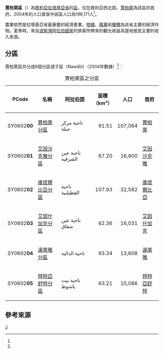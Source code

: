 {{Infobox settlement
|name = 賈柏萊區
|native_name = {{rtl-lang|ar|منطقة جبلة}}
|settlement_type = [[拉塔基亞省|拉塔基亞省]]行政區
|image_skyline = 
|image_map = Jableh District.svg
|mapsize = 150px
|map_caption = 賈柏萊區在拉塔基亞省的位置（黃色區塊處）
|type = 敘利亞行政區
|subdivision_type = 國家
|subdivision_name = {{flag|Syria}}
|subdivision_type1 = 省
|subdivision_name1 = [[拉塔基亞省|拉塔基亞省]]
|established_title = 
|established_date = 
|parts_type = 分區
|parts_style = para
|p1 = 6個分區
|seat = [[賈柏萊|賈柏萊]]
|area_total_km2 = 485.54
|population = 196,171
|population_as_of = 2004
|population_density_km2 = 404.03
|population_footnotes =<ref name=census2004>{{cite web |title=General Census of Population and Housing 2004 |url=http://www.cbssyr.sy/General%20census/census%202004/pop-man.pdf |publisher=Central Bureau of Statistics |language=ar |accessdate=2015-12-25 |deadurl=yes |archiveurl=https://web.archive.org/web/20151208115353/http://www.cbssyr.sy/General%20census/census%202004/pop-man.pdf |archivedate=2015-12-08 }}也可參閱英語版的資料：{{cite web |title=2004 Census Data |url=https://www.humanitarianresponse.info/en/operations/syria/dataset/syrian-arab-republic-other |publisher=UN OCHA |accessdate=2015-12-25 |archive-date=2016-12-21 |archive-url=https://web.archive.org/web/20161221063709/https://www.humanitarianresponse.info/en/operations/syria/dataset/syrian-arab-republic-other |dead-url=no }}</ref>
|coordinates_display = inline,title
|coordinates_region = SY
|latNS = N
|latd = 35
|latm = 21
|lats = 00
|longEW = E
|longd = 35
|longm = 55
|longs = 00
|elevation_ft = 
|elevation_m = 
|geocode = SY0602
|website =
}}

'''賈柏萊區'''（{{lang-ar|منطقة جبلة}}）為[[敘利亞|敘利亞]][[拉塔基亞省|拉塔基亞省]]的[[区_(叙利亚)|區]]，位在敘利亞西北部。[[賈柏萊|賈柏萊]]為該區的首府。2004年的人口普查中該區人口為196,171人<ref name=census2004 />。

農業依然是拉塔基亞省最重要的經濟產業，[[柑橘|柑橘]]、[[蘋果|蘋果]]和[[橄欖_(木樨科)|橄欖]]為該省主要的經濟作物。夏季時，來自[[波斯灣阿拉伯國家|波斯灣阿拉伯國家]]的旅客所帶來的觀光收益為當地居民主要的收入來源。

==分區==
賈柏萊區共分成6個分區或子區（Nawāḥī）（2004年數據）<ref name=census2004 />：

{| class="wikitable sortable"
|- 
|+ 賈柏萊區之分區
! PCode || 名稱 || 阿拉伯語 || 面積<br>（km²） || 人口 || 首府 
|-
| SY0602'''00'''
| [[賈柏萊分區|賈柏萊分區]]
| ناحية مركز جبلة
| align=right | 91.51
| align=right | 107,064
| [[賈柏萊|賈柏萊]]
|-
| SY0602'''01'''
| [[艾因沙克雅分區|艾因沙克雅分區]]
| ناحية عين الشرقية
| align=right | 67.20
| align=right | 16,800
| [[艾因沙克雅|艾因沙克雅]]
|-
| SY0602'''02'''
| [[庫提爾比亞分區|庫提爾比亞分區]]
| ناحية القطيلبية
| align=right | 107.93
| align=right | 32,582
| [[庫提爾比亞|庫提爾比亞]]
|-
| SY0602'''03'''
| [[艾因什加克分區|艾因什加克分區]]
| ناحية عين شقاق
| align=right | 62.36
| align=right | 16,031
| [[艾因什加克|艾因什加克]]
|-
| SY0602'''04'''
| [[達萊雅分區|達萊雅分區]]
| ناحية الدالية
| align=right | 93.34
| align=right | 13,608
| [[達萊雅|達萊雅]]
|-
| SY0602'''05'''
| [[拜特亞舒特分區|拜特亞舒特分區]]
| ناحية بيت ياشوط
| align=right | 63.21
| align=right | 10,086
| [[拜特亞舒特|拜特亞舒特]]
|}

==參考來源==
{{reflist}}

{{敘利亞二級行政區|state=collapsed}}

[[Category:拉塔基亞省區份|J]]